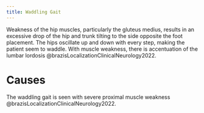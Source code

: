 ```yaml
---
title: Waddling Gait
---
```



Weakness of the hip muscles, particularly the gluteus medius, results in an excessive drop of the hip and trunk tilting to the side opposite the foot placement. The hips oscillate up and down with every step, making the patient seem to waddle. With muscle weakness, there is accentuation of the lumbar lordosis @brazisLocalizationClinicalNeurology2022.

# Causes

The waddling gait is seen with severe proximal muscle weakness @brazisLocalizationClinicalNeurology2022. 